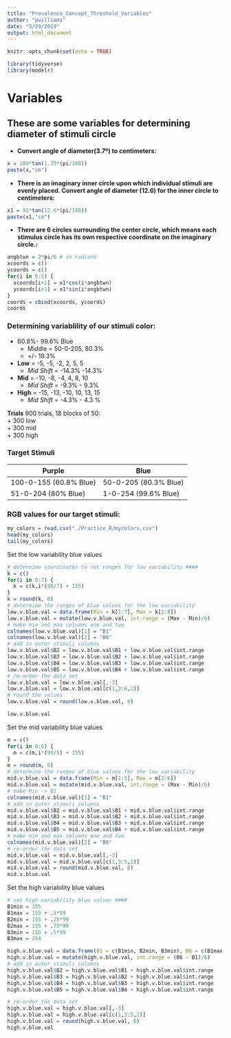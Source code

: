 ```yaml
---
title: "Prevalence_Concept_Threshold_Variables"
author: "pwilliams"
date: "3/29/2019"
output: html_document
---
```


```r
knitr::opts_chunk$set(echo = TRUE)
```

```r
library(tidyverse)
library(modelr)
```
# Variables

## These are some variables for determining diameter of stimuli circle  

+ **Convert angle of diameter(3.7º) to centimeters:**  

```r
x = 184*tan(1.35*(pi/180))
paste(x,"cm")
```

+ **There is an imaginary inner circle upon which individual stimuli are evenly placed. Convert angle of diameter (12.6) for the inner circle to centimeters:**

```r
x1 = 92*tan(12.6*(pi/180))
paste(x1,"cm")
```

+ **There are 6 circles surrounding the center circle, which means each stimulus circle has its own respective coordinate on the imaginary circle.:**

```r
angbtwn = 2*pi/6 # in radians
xcoords = c()
ycoords = c()
for(i in 0:5) {
  xcoords[i+1] = x1*cos(i*angbtwn)
  ycoords[i+1] = x1*sin(i*angbtwn)
}
coords = cbind(xcoords, ycoords)
coords
```

### Determining variablility of our stimuli color:  

* 60.8%- 99.6% Blue   
  + Middle = 50-0-205, 80.3%   
  + +/- 19.3%    
* **Low** = -5, -5, -2, 2, 5, 5  
  + *Mid Shift* = -14.3% -14.3%
* **Mid** = -10, -8, -4, 4, 8, 10  
  + *Mid Shift* = -9.3% - 9.3% 
* **High** = -15, -13, -10, 10, 13, 15  
  + *Mid Shift* = -4.3% - 4.3 %  
  
**Trials**
900 trials, 18 blocks of 50:  
 + 300 low  
 + 300 mid  
 + 300 high
 
 
### Target Stimuli

Purple|Blue
------|-----
100-0-155 (60.8% Blue)| 50-0-205 (80.3% Blue)
51-0-204 (80% Blue) | 1-0-254 (99.6% Blue)


### RGB values for our target stimuli:

```r
my_colors = read.csv("./Practice_R/mycolors.csv")
head(my_colors)
tail(my_colors)
```

Set the low variability blue values
```r
# determine coordinates to set ranges for low variability ####
k = c()
for(i in 0:7) {
  k = c(k,i*(99/7) + 155)
}
k = round(k, 0)
# determine the ranges of blue values for the low variability 
low.v.blue.val = data.frame(Min = k[1:7], Max = k[2:8])
low.v.blue.val = mutate(low.v.blue.val, int.range = (Max - Min)/6)
# make min and max columns one and two
colnames(low.v.blue.val)[1] = "B1"
colnames(low.v.blue.val)[2] = "B6"
# add in outer stimuli columns 
low.v.blue.val$B2 = low.v.blue.val$B1 + low.v.blue.val$int.range
low.v.blue.val$B3 = low.v.blue.val$B2 + low.v.blue.val$int.range
low.v.blue.val$B4 = low.v.blue.val$B3 + low.v.blue.val$int.range  
low.v.blue.val$B5 = low.v.blue.val$B4 + low.v.blue.val$int.range
# re-order the data set
low.v.blue.val = low.v.blue.val[,-3]
low.v.blue.val = low.v.blue.val[c(1,3:6,2)]
# round the values
low.v.blue.val = round(low.v.blue.val, 0)

low.v.blue.val
```
Set the mid variability blue values
```r
m = c()
for(i in 0:5) {
  m = c(m,i*(99/5) + 155)
}
m = round(m, 0)
# determine the ranges of blue values for the low variability 
mid.v.blue.val = data.frame(Min = m[1:5], Max = m[2:6])
mid.v.blue.val = mutate(mid.v.blue.val, int.range = (Max - Min)/6)
# make Min -> B1
colnames(mid.v.blue.val)[1] = "B1"
# add in outer stimuli columns 
mid.v.blue.val$B2 = mid.v.blue.val$B1 + mid.v.blue.val$int.range
mid.v.blue.val$B3 = mid.v.blue.val$B2 + mid.v.blue.val$int.range
mid.v.blue.val$B4 = mid.v.blue.val$B3 + mid.v.blue.val$int.range  
mid.v.blue.val$B5 = mid.v.blue.val$B4 + mid.v.blue.val$int.range
# make min and max columns one and two
colnames(mid.v.blue.val)[2] = "B6"
# re-order the data set
mid.v.blue.val = mid.v.blue.val[,-3]
mid.v.blue.val = mid.v.blue.val[c(1,3:5,2)]
mid.v.blue.val = round(mid.v.blue.val, 0)
mid.v.blue.val
```
Set the high variability blue values
```r
# set high variability blue values ####
B1min = 155
B1max = 155 + .5*99
B2min = 155 + .25*99
B2max = 155 + .75*99
B3min = 155 + .5*99
B3max = 254

high.v.blue.val = data.frame(B1 = c(B1min, B2min, B3min), B6 = c(B1max, B2max, B3max))
high.v.blue.val = mutate(high.v.blue.val, int.range = (B6 - B1)/6)
# add in outer stimuli columns 
high.v.blue.val$B2 = high.v.blue.val$B1 + high.v.blue.val$int.range
high.v.blue.val$B3 = high.v.blue.val$B2 + high.v.blue.val$int.range
high.v.blue.val$B4 = high.v.blue.val$B3 + high.v.blue.val$int.range  
high.v.blue.val$B5 = high.v.blue.val$B4 + high.v.blue.val$int.range

# re-order the data set
high.v.blue.val = high.v.blue.val[,-3]
high.v.blue.val = high.v.blue.val[c(1,3:5,2)]
high.v.blue.val = round(high.v.blue.val, 0)
high.v.blue.val
```